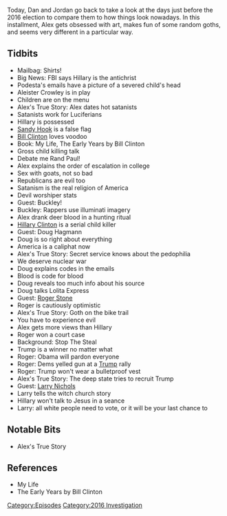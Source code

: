 {{DEFAULTSORT:
    #_EPISODE_0495:November 4-6, 2016
}}{{Episode
    | title             = November 4-6, 2016
    | caption           = Listen to this episode on [https://knowledgefight.libsyn.com/495-november-4-6-2016 Libsyn] [https://open.spotify.com/episode/0rgwTTyLfQOaxBVypNv3P7 Spotify], Read the [[Transcript/495: November 4-6, 2016|Unofficial Transcript]]
    | episodeNumber     = 495
    | length            = 01:39:33
    | airDate           = October 26, 2020
    | coverageStartDate = November 4, 2016
    | coverageEndDate   = November 6, 2016
    | episodeType       = [[:Category:2016 Investigation|2016 Investigation]]
    | appearance        = [[John Podesta]], [[Aleister Crowley]], [[Hillary Clinton]], [[Bill Clinton]], [[Buckley Hamman]], [[Doug Hagmann]], [[Roger Stone]], [[Larry Nichols]]
    | previousEpisode   = [[494: October 19, 2020]]
    | nextEpisode       = [[496: October 22-23, 2020]]
}}

{{Stub}}

Today, Dan and Jordan go back to take a look at the days just before the 2016 election to compare them to how things look nowadays. In this installment, Alex gets obsessed with art, makes fun of some random goths, and seems very different in a particular way.

==Tidbits==

*Mailbag: Shirts!
*Big News: FBI says Hillary is the antichrist
*Podesta's emails have a picture of a severed child's head
*Aleister Crowley is in play
*Children are on the menu
*Alex's True Story: Alex dates hot satanists
*Satanists work for Luciferians
*Hillary is possessed
*[[The Sandy Hook Elementary Massacre|Sandy Hook]] is a false flag
*[[Bill Clinton]] loves voodoo
*Book: My Life, The Early Years by Bill Clinton
*Gross child killing talk
*Debate me Rand Paul!
*Alex explains the order of escalation in college
*Sex with goats, not so bad
*Republicans are evil too
*Satanism is the real religion of America
*Devil worshiper stats
*Guest: Buckley!
*Buckley: Rappers use illuminati imagery
*Alex drank deer blood in a hunting ritual
*[[Hillary Clinton]] is a serial child killer
*Guest: Doug Hagmann
*Doug is so right about everything
*America is a caliphat now
*Alex's True Story: Secret service knows about the pedophilia
*We deserve nuclear war
*Doug explains codes in the emails
*Blood is code for blood
*Doug reveals too much info about his source
*Doug talks Lolita Express
*Guest: [[Roger Stone]]
*Roger is cautiously optimistic
*Alex's True Story: Goth on the bike trail
*You have to experience evil
*Alex gets more views than Hillary
*Roger won a court case
*Background: Stop The Steal
*Trump is a winner no matter what
*Roger: Obama will pardon everyone
*Roger: Dems yelled gun at a [[Donald Trump|Trump]] rally
*Roger: Trump won't wear a bulletproof vest
*Alex's True Story: The deep state tries to recruit Trump
*Guest: [[Larry Nichols]]
*Larry tells the witch church story
*Hillary won't talk to Jesus in a seance
*Larry: all white people need to vote, or it will be your last chance to

==Notable Bits==

*Alex's True Story

==References==

*My Life
*The Early Years by Bill Clinton

[[Category:Episodes]]
[[Category:2016 Investigation]]
